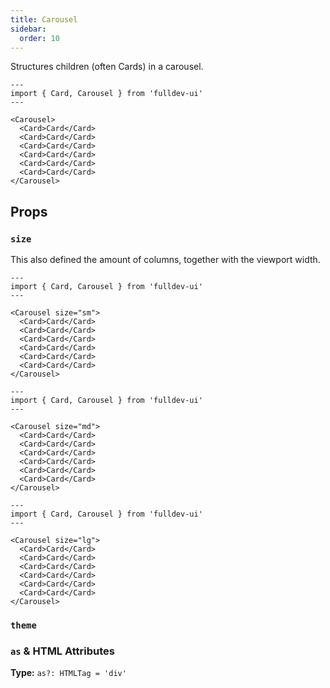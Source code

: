 ```yaml
---
title: Carousel
sidebar:
  order: 10
---
```



Structures children (often Cards) in a carousel.

```astro live
---
import { Card, Carousel } from 'fulldev-ui'
---

<Carousel>
  <Card>Card</Card>
  <Card>Card</Card>
  <Card>Card</Card>
  <Card>Card</Card>
  <Card>Card</Card>
  <Card>Card</Card>
</Carousel>
```

## Props

### `size`

<SizeProp />

This also defined the amount of columns, together with the viewport width.

```astro live
---
import { Card, Carousel } from 'fulldev-ui'
---

<Carousel size="sm">
  <Card>Card</Card>
  <Card>Card</Card>
  <Card>Card</Card>
  <Card>Card</Card>
  <Card>Card</Card>
  <Card>Card</Card>
</Carousel>
```

```astro live
---
import { Card, Carousel } from 'fulldev-ui'
---

<Carousel size="md">
  <Card>Card</Card>
  <Card>Card</Card>
  <Card>Card</Card>
  <Card>Card</Card>
  <Card>Card</Card>
  <Card>Card</Card>
</Carousel>
```

```astro live
---
import { Card, Carousel } from 'fulldev-ui'
---

<Carousel size="lg">
  <Card>Card</Card>
  <Card>Card</Card>
  <Card>Card</Card>
  <Card>Card</Card>
  <Card>Card</Card>
  <Card>Card</Card>
</Carousel>
```

### `theme`

<ThemeProp />

### `as` & HTML Attributes

**Type:** `as?: HTMLTag = 'div'`

<AsProp />
